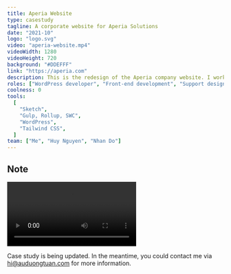 ```yaml
---
title: Aperia Website
type: casestudy
tagline: A corporate website for Aperia Solutions
date: "2021-10"
logo: "logo.svg"
video: "aperia-website.mp4"
videoWidth: 1280
videoHeight: 720
background: "#DDEFFF"
link: "https://aperia.com"
description: This is the redesign of the Aperia company website. I worked as a lead developer collaborating with Branding team to establish well-polished designs.
roles: ["WordPress developer", "Front-end development", "Support designer"]
coolness: 0
tools:
  [
    "Sketch",
    "Gulp, Rollup, SWC",
    "WordPress",
    "Tailwind CSS",
  ]
team: ["Me", "Huy Nguyen", "Nhan Do"]
---
```


## Note 

<ContentNode>
<BrowserFrame url="https://aperia.com">
    <Video src="aperia-website.mp4"  width={1280} height={720}></Video>
</BrowserFrame>
</ContentNode>

Case study is being updated. In the meantime, you could contact me via <Link href="mailto:hi@auduongtuan.com">hi@auduongtuan.com</Link> for more information.
